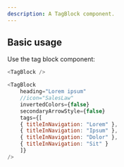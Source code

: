 ```yaml
---
description: A TagBlock component.
---
```



## Basic usage

Use the tag block component:

```js
<TagBlock />
```

```js live
<TagBlock
    heading="Lorem ipsum"
    //icon="SalesLaw"
    invertedColors={false}
    secondaryArrowStyle={false}
    tags={[
    { titleInNavigation: "Lorem" },
    { titleInNavigation: "Ipsum" },
    { titleInNavigation: "Dolor" },
    { titleInNavigation: "Sit" }
    ]}
/>
```
